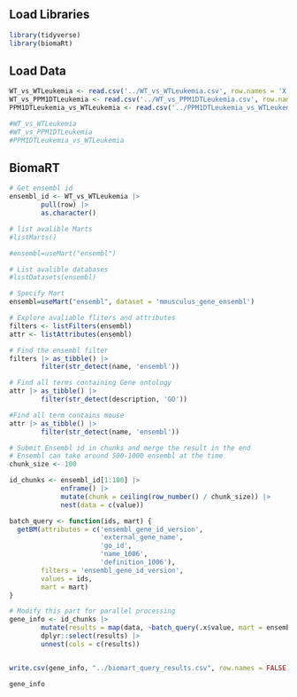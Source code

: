 ## Load Libraries

```r
library(tidyverse)
library(biomaRt)
```

## Load Data

```r
WT_vs_WTLeukemia <- read.csv('../WT_vs_WTLeukemia.csv', row.names = 'X') 
WT_vs_PPM1DTLeukemia <- read.csv('../WT_vs_PPM1DTLeukemia.csv', row.names = 'X')
PPM1DTLeukemia_vs_WTLeukemia <- read.csv('../PPM1DTLeukemia_vs_WTLeukemia_clean.csv')

#WT_vs_WTLeukemia
#WT_vs_PPM1DTLeukemia
#PPM1DTLeukemia_vs_WTLeukemia
```

## BiomaRT

```r
# Get ensembl id
ensembl_id <- WT_vs_WTLeukemia |> 
        pull(row) |> 
        as.character()

# list avalible Marts
#listMarts()

#ensembl=useMart("ensembl")

# List avalible databases
#listDatasets(ensembl)

# Specify Mart
ensembl=useMart("ensembl", dataset = 'mmusculus_gene_ensembl')

# Explore avaliable fliters and attributes
filters <- listFilters(ensembl)
attr <- listAttributes(ensembl)

# Find the ensembl filter
filters |> as_tibble() |> 
        filter(str_detect(name, 'ensembl'))

# Find all terms containing Gene ontology
attr |> as_tibble() |> 
        filter(str_detect(description, 'GO'))

#Find all term contains mouse
attr |> as_tibble() |> 
        filter(str_detect(name, 'ensembl'))

# Submit Ensembl id in chunks and merge the result in the end
# Ensembl can take around 500-1000 ensembl at the time
chunk_size <- 100

id_chunks <- ensembl_id[1:100] |>  
             enframe() |>  
             mutate(chunk = ceiling(row_number() / chunk_size)) |> 
             nest(data = c(value))

batch_query <- function(ids, mart) {
  getBM(attributes = c('ensembl_gene_id_version', 
                       'external_gene_name',
                       'go_id',
                       'name_1006',
                       'definition_1006'),
        filters = 'ensembl_gene_id_version', 
        values = ids, 
        mart = mart)
}

# Modify this part for parallel processing
gene_info <- id_chunks |> 
        mutate(results = map(data, ~batch_query(.x$value, mart = ensembl))) |> 
        dplyr::select(results) |> 
        unnest(cols = c(results))


write.csv(gene_info, "../biomart_query_results.csv", row.names = FALSE)
```

```r
gene_info
```
